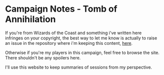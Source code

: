 # Campaign Notes - Tomb of Annihilation


If you're from Wizards of the Coast and something i've written here infringes on your copyright, the best way to let me know is actually to raise an issue in the repository where i'm keeping this content, [here](https://github.com/cabljac/tomb-of-annihilation).

Otherwise if you're my players in this campaign, feel free to browse the site. There shouldn't be any spoilers here.

I'll use this website to keep summaries of sessions from my perspective.
